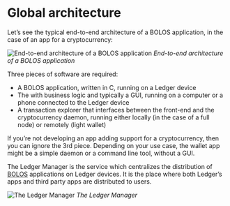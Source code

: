 # Global architecture

Let’s see the typical end-to-end architecture of a BOLOS application, in the case of an app for a cryptocurrency:

![End-to-end architecture of a BOLOS application](/app_architecture.png)
*End-to-end architecture of a BOLOS application*

Three pieces of software are required:
- A BOLOS application, written in C, running on a Ledger device
- The with business logic and typically a GUI, running on a computer or a phone connected to the Ledger device
- A transaction explorer that interfaces between the front-end and the cryptocurrency daemon, running either locally (in the case of a full node) or remotely (light wallet)

If you’re not developing an app adding support for a cryptocurrency, then you can ignore the 3rd piece. Depending on your use case, the wallet app might be a simple daemon or a command line tool, without a GUI.

The Ledger Manager is the service which centralizes the distribution of [BOLOS](https://developers.ledger.com/docs/embedded-app/bolos-introduction/) applications on Ledger devices. It is the place where both Ledger’s apps and third party apps are distributed to users.

![The Ledger Manager](/manager.png)
*The Ledger Manager*

